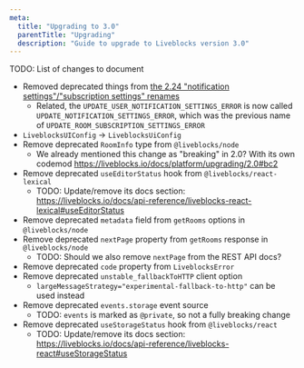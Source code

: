 ```yaml
---
meta:
  title: "Upgrading to 3.0"
  parentTitle: "Upgrading"
  description: "Guide to upgrade to Liveblocks version 3.0"
---
```


TODO: List of changes to document

- Removed deprecated things from
  [the 2.24 "notification settings"/"subscription settings" renames](https://liveblocks.io/docs/platform/upgrading/2.24)
  - Related, the `UPDATE_USER_NOTIFICATION_SETTINGS_ERROR` is now called
    `UPDATE_NOTIFICATION_SETTINGS_ERROR`, which was the previous name of
    `UPDATE_ROOM_SUBSCRIPTION_SETTINGS_ERROR`
- `LiveblocksUIConfig` → `LiveblocksUiConfig`
- Remove deprecated `RoomInfo` type from `@liveblocks/node`
  - We already mentioned this change as "breaking" in 2.0? With its own codemod
    https://liveblocks.io/docs/platform/upgrading/2.0#bc2
- Remove deprecated `useEditorStatus` hook from `@liveblocks/react-lexical`
  - TODO: Update/remove its docs section:
    https://liveblocks.io/docs/api-reference/liveblocks-react-lexical#useEditorStatus
- Remove deprecated `metadata` field from `getRooms` options in
  `@liveblocks/node`
- Remove deprecated `nextPage` property from `getRooms` response in
  `@liveblocks/node`
  - TODO: Should we also remove `nextPage` from the REST API docs?
- Remove deprecated `code` property from `LiveblocksError`
- Remove deprecated `unstable_fallbackToHTTP` client option
  - `largeMessageStrategy="experimental-fallback-to-http"` can be used instead
- Remove deprecated `events.storage` event source
  - TODO: `events` is marked as `@private`, so not a fully breaking change
- Remove deprecated `useStorageStatus` hook from `@liveblocks/react`
  - TODO: Update/remove its docs section:
    https://liveblocks.io/docs/api-reference/liveblocks-react#useStorageStatus
